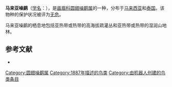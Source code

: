 {{Speciesbox
| image = Malayan Laughingthrush - Malaysia MG 5797 (19483008652).jpg
| status = LC
| status_system = IUCN3.1
| taxon = Trochalopteron peninsulae
| authority = [[理查德·鲍德勒·夏普|Sharpe]], 1887
| synonyms = ''Garrulax peninsulae''}}
'''马来亚噪鹛'''（[[学名|学名]]：{{lang|la|''Trochalopteron peninsulae''}}），是[[画眉科|画眉科]][[圆翅噪鹛属|圆翅噪鹛属]]的一种，分布于[[马来西亚|马来西亚]]和[[泰国|泰国]]。该物种的保护状况被评为[[无危|无危]]。

马来亚噪鹛的栖息地包括亚热带或热带的高海拔疏灌丛和亚热带或热带的湿润山地林。

== 参考文献 ==
*{{cite web|url=http://www.birdlife.org/datazone/speciesfactsheet.php?id=32321&m=0|title=Trochalopteron peninsulae|publisher=[[国际鸟盟|BirdLife.org]]|accessdate=2011-06-27}}

{{Taxonbar|from=Q3783089}}

[[Category:圆翅噪鹛属|Category:圆翅噪鹛属]]
[[Category:1887年描述的鸟类|Category:1887年描述的鸟类]]
[[Category:由机器人创建的鸟类条目|Category:由机器人创建的鸟类条目]]